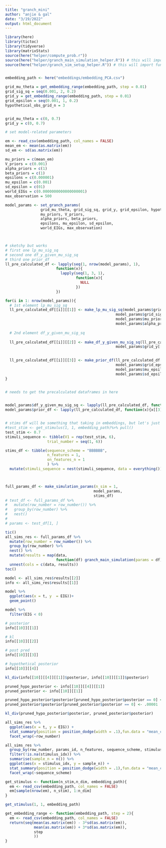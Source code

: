 ```yaml
---
title: "granch_mini"
author: "anjie & gal"
date: "3/19/2022"
output: html_document
---
```

```r
library(here)
library(tictoc)
library(tidyverse)
library(matrixStats)
source(here("helper/compute_prob.r"))
source(here("helper/granch_main_simulation_helper.R")) # this will import other helper functions 
source(here("helper/granch_sim_setup_helper.R")) # this will import functions that help with setting parameters 
```


```r

```


```r

embedding_path <- here("embeddings/embedding_PCA.csv")

grid_mu_theta = get_embedding_range(embedding_path, step = 0.01)
grid_sig_sq = seq(0.001, 2, 0.2)
grid_y = get_embedding_range(embedding_path, step = 0.01)
grid_epsilon = seq(0.001, 1, 0.2)
hypothetical_obs_grid_n = 3 


grid_mu_theta = c(0, 0.7)
grid_y = c(0, 0.7)

# set model-related parameters 

em <- read_csv(embedding_path, col_names = FALSE)
mean_em <- mean(as.matrix(em))
sd_em <- sd(as.matrix(em))

mu_priors = c(mean_em)
V_priors = c(0.001) 
alpha_priors = c(1) 
beta_priors = c(1) 
epsilons = c(0.000001) 
mu_epsilon = c(0.001)
sd_epsilon = c(01)
world_EIGs = c(0.0000000000000000001) 
max_observation = 500

model_params <- set_granch_params(
                grid_mu_theta, grid_sig_sq, grid_y, grid_epsilon, hypothetical_obs_grid_n,
                mu_priors, V_priors, 
                alpha_priors, beta_priors, 
                epsilons, mu_epsilon, sd_epsilon,
                world_EIGs, max_observation)



# sketchy but works
# first one lp_mu_sig_sq
# second one df_y_given_mu_sig_sq
# third one prior_df 
ll_pre_calculated_df <- lapply(seq(1, nrow(model_params), 1), 
                       function(x){
                         lapply(seq(1, 3, 1), 
                                function(x){
                                  NULL
                                })
                       })

for(i in 1: nrow(model_params)){
  # 1st element lp_mu_sig_sq
  ll_pre_calculated_df[[i]][[1]] <- make_lp_mu_sig_sq(model_params$grid_mu_theta[[i]], 
                                                  model_params$grid_sig_sq[[i]], 
                                                  model_params$mu_prior[[i]], model_params$V_prior[[i]], 
                                                  model_params$alpha_prior[[i]], model_params$beta_prior[[i]])
  
  # 2nd element df_y_given_mu_sig_sq 
  
  ll_pre_calculated_df[[i]][[2]] <- make_df_y_given_mu_sig_sq(ll_pre_calculated_df[[i]][[1]], 
                                                  model_params$grid_y[[i]])
  

  ll_pre_calculated_df[[i]][[3]] <- make_prior_df(ll_pre_calculated_df[[i]][[1]], 
                                                  model_params$grid_epsilon[[i]], 
                                                  model_params$mu_epsilon[[i]], 
                                                  model_params$sd_epsilon[[i]])
}


# needs to get the precalculated dataframes in here 


model_params$df_y_given_mu_sig_sq <- lapply(ll_pre_calculated_df, function(x){x[[2]]})
model_params$prior_df <- lapply(ll_pre_calculated_df, function(x){x[[3]]})


# stims df will be something that taking in embeddings, but let's just ignore that for now
#test_stim <- get_stimulus(1, 1, embedding_path)%>% pull()
test_stim <- 0.7
stimuli_sequence <- tibble(V1 = rep(test_stim, 6), 
                   trial_number = seq(1, 6))

stims_df <- tibble(sequence_scheme = "BBBBBB", 
                   n_features = 1, 
                   on_features_n = 1 
                   ) %>% 
  mutate(stimuli_sequence = nest(stimuli_sequence, data = everything()))



full_params_df <- make_simulation_params(n_sim = 1,
                                        model_params, 
                                        stims_df)
# test_df <- full_params_df %>%
#   mutate(row_number = row_number()) %>% 
#   group_by(row_number) %>% 
#   nest()
# 
# params <- test_df[1, ]

```




```r
tic()
all_sims_res <- full_params_df %>%
  mutate(row_number = row_number()) %>% 
  group_by(row_number) %>% 
  nest() %>%
  mutate(results = map(data,
                       function(df) granch_main_simulation(params = df))) %>%
  unnest(cols = c(data, results))
toc()
```




```r
model <- all_sims_res$results[[2]]
info <- all_sims_res$results[[1]]

model %>% 
  ggplot(aes(x = t, y  = EIG))+ 
  geom_point()
```

```r
model %>% 
  filter(EIG < 0)
```

```r
# posterior
info[[10]][[1]]

# kl
info[[10]][[2]]

# post pred 
info[[10]][[3]]

# hypothetical posterior 
info[[10]][[4]]

```


```r
kl_div(info[[10]][[4]][[1]]$posterior, info[[10]][[1]]$posterior)

pruned_hypo_posterior <- info[[10]][[4]][[1]]
pruned_posterior <- info[[10]][[1]]

pruned_hypo_posterior$posterior[pruned_hypo_posterior$posterior == 0] <- .00001
pruned_posterior$posterior[pruned_posterior$posterior == 0] <- .00001

kl_div(pruned_hypo_posterior$posterior, pruned_posterior$posterior)

```



```r
all_sims_res %>% 
  ggplot(aes(x = t, y = EIG)) + 
  stat_summary(position = position_dodge(width = .1),fun.data = "mean_cl_boot")+ 
  facet_wrap(~row_number)
```


```r
all_sims_res %>% 
  group_by(row_number, params_id, n_features, sequence_scheme, stimulus_idx) %>% 
  filter(!is.na(stimulus_idx)) %>% 
  summarise(sample_n = n()) %>% 
  ggplot(aes(x = stimulus_idx, y = sample_n)) + 
  stat_summary(position = position_dodge(width = .1),fun.data = "mean_cl_boot") + 
  facet_wrap(~sequence_scheme)
```



```r
get_stimulus <- function(n_stim,n_dim, embedding_path){
  em <- read_csv(embedding_path, col_names = FALSE)
  em[sample(nrow(em), n_stim), 1:n_dim]
}

get_stimulus(1, 1, embedding_path)
```



```r
get_embedding_range <- function(embedding_path, step = 2){
  em <- read_csv(embedding_path, col_names = FALSE)
  return(seq(mean(as.matrix(em)) - 3*sd(as.matrix(em)), 
             mean(as.matrix(em)) + 3*sd(as.matrix(em)), 
             step
             )) 
}
```




